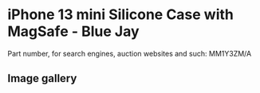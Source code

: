 
# iPhone 13 mini Silicone Case with MagSafe - Blue Jay

Part number, for search engines, auction websites and such: MM1Y3ZM/A

## Image gallery

<div style={{ width: '100%', maxWidth: '768px' }}>
<GalleryComponent
    images={[
      {
        original: "/everysource/MM1Y3.webp",
        thumbnail: "/everypreview/MM1Y3.webp",
      },
      {
        original: "/everysource/MM1Y3_AV1.webp",
        thumbnail: "/everypreview/MM1Y3_AV1.webp",
      },
      {
        original: "/everysource/MM1Y3_AV2.webp",
        thumbnail: "/everypreview/MM1Y3_AV2.webp",
      },
      {
        original: "/everysource/MM1Y3_AV3.webp",
        thumbnail: "/everypreview/MM1Y3_AV3.webp",
      },
      {
        original: "/everysource/MM1Y3_AV4.webp",
        thumbnail: "/everypreview/MM1Y3_AV4.webp",
      }
    ]}
  />
</div>